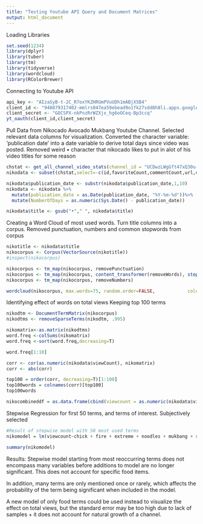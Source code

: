 ```yaml
---
title: "Testing Youtube API Query and Document Matrices"
output: html_document
---
```


Loading Libraries
```r
set.seed(1234)
library(dplyr)
library(tuber)
library(tm)
library(tidyverse)
library(wordcloud)
library(RColorBrewer)
```


Connecting to Youtube API
```r
api_key <- "AIzaSyB-t-2C_R7oxYKZHRGmPVuUDh1mABjX5B4"
client_id <- "948879317402-mmlrs047ea59ebead9o1fk27sdd8h8li.apps.googleusercontent.com"
client_secret <- "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"
yt_oauth(client_id,client_secret)
```

Pull Data from Nikocado Avocado Mukbang Youtube Channel. 
Selected relevant data columns for visualization.
Converted the character variable: 'publication date' into a date variable to derive total days since video was posted. Removed weird • character that nikocado likes to put in alot of his video titles for some reason
```r
chstat <- get_all_channel_video_stats(channel_id = "UCDwzLWgGft47xQ30u-vjsrg")
nikodata <- subset(chstat,select=-c(id,favoriteCount,commentCount,url,channel_id,channel_title))

nikodata$publication_date <- substr(nikodata$publication_date,1,10)
nikodata <- nikodata %>%
  mutate(publication_date = as.Date(publication_date, "%Y-%m-%d"))%>%
  mutate(NumberOfDays = as.numeric(Sys.Date() - publication_date))

nikodata$title <- gsub("•"," ", nikodata$title)
```

Creating a Word Cloud of most used words.
Turn title columns into a corpus. Removed punctuation, numbers and common stopwords from corpus
```r
nikotitle <- nikodata$title
nikocorpus <- Corpus(VectorSource(nikotitle))
#inspect(nikocorpus)

nikocorpus <- tm_map(nikocorpus, removePunctuation)
nikocorpus <- tm_map(nikocorpus, content_transformer(removeWords), stopwords("english"))
nikocorpus <- tm_map(nikocorpus, removeNumbers)

wordcloud(nikocorpus, max.words=75, random.order=FALSE,            colors=brewer.pal(12, "Dark2"))
```

Identifying effect of words on total views
Keeping top 100 terms
```r
nikodtm <- DocumentTermMatrix(nikocorpus)
nikodtms <- removeSparseTerms(nikodtm, .995)

nikomatrix<-as.matrix(nikodtms)
word.freq <-colSums(nikomatrix)
word.freq <-sort(word.freq,decreasing=T)

word.freq[1:10] 

corr <- cor(as.numeric(nikodata$viewCount), nikomatrix) 
corr <- abs(corr) 

top100 = order(corr, decreasing=T)[1:100] 
top100words = colnames(corr)[top100] 
top100words

nikocombineddf = as.data.frame(cbind(viewcount = as.numeric(nikodata$viewCount), nikomatrix)) 

```


Stepwise Regression for first 50 terms, and terms of interest. Subjectively selected
```r
#Result of stepwise model with 50 most used terms
nikomodel = lm(viewcount~chick + fire + extreme + noodles + mukbang + spicy + heart + cakes + takis, data=nikocombineddf)

summary(nikomodel)
```
Results:
Stepwise model starting from most reoccurring terms does not encompass many variables before additions to model are no longer significant. This does not account for specific food items.

In addition, many terms are only mentioned once or rarely, which affects the probability of the term being significant when included in the model.  

A new model of only food terms could be used instead to visualize the effect on total views, but the standard error may be too high due to lack of samples + it does not account for natural growth of a channel.



